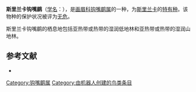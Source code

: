 {{Speciesbox
| name = 斯里兰卡钩嘴鹛
| image = PomatorhinusMelanurusLegge.jpg
| status = LC | status_system = IUCN3.1
| genus = Pomatorhinus
| species = melanurus
| authority = {{link-en|爱德华·布莱思|Edward Blyth|Blyth}}, 1847
| range_map = 
}}

'''斯里兰卡钩嘴鹛'''（[[学名|学名]]：{{lang|la|''Pomatorhinus melanurus''}}），是[[画眉科|画眉科]][[钩嘴鹛属|钩嘴鹛属]]的一种，为[[斯里兰卡|斯里兰卡]]的[[特有种|特有种]]。该物种的保护状况被评为[[无危|无危]]。

斯里兰卡钩嘴鹛的栖息地包括亚热带或热带的湿润低地林和亚热带或热带的湿润山地林。

== 参考文献 ==
{{commons category|Pomatorhinus melanurus}}
*{{cite web|url=http://www.birdlife.org/datazone/speciesfactsheet.php?id=32325&m=0|title=Pomatorhinus melanurus|publisher=[[国际鸟盟|BirdLife.org]]|accessdate=2011-06-27}}
{{Taxonbar|from=Q1308974}}

[[Category:钩嘴鹛属|Category:钩嘴鹛属]]
[[Category:由机器人创建的鸟类条目|Category:由机器人创建的鸟类条目]]